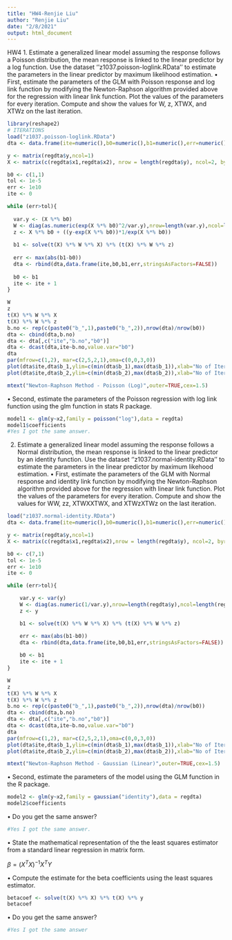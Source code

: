 ```yaml
---
title: "HW4-Renjie Liu"
author: "Renjie Liu"
date: "2/8/2021"
output: html_document
---
```

HW4
1.	Estimate a generalized linear model assuming the response follows a Poisson distribution, the mean response is linked to the linear predictor by a log function. Use the dataset ‘’z1037.poisson-loglink.RData’’ to estimate the parameters in the linear predictor by maximum likelihood estimation.
•	First, estimate the parameters of the GLM with Poisson response and log link function by modifying the Newton-Raphson algorithm provided above for the regression with linear link function. Plot the values of the parameters for every iteration. Compute and show the values for W, z, XTWX, and XTWz on the last iteration.
```r
library(reshape2)
# ITERATIONS
load("z1037.poisson-loglink.RData")
dta <- data.frame(ite=numeric(),b0=numeric(),b1=numeric(),err=numeric(),stringsAsFactors=FALSE)

y <- matrix(regdta$y,ncol=1)
X <- matrix(c(regdta$x1,regdta$x2), nrow = length(regdta$y), ncol=2, byrow = FALSE)

b0 <- c(1,1)
tol <- 1e-5
err <- 1e10
ite <- 0

while (err>tol){
  
  var.y <- (X %*% b0)
  W <- diag(as.numeric(exp(X %*% b0)^2/var.y),nrow=length(var.y),ncol=length(var.y))
  z <- X %*% b0 + ((y-exp(X %*% b0))*1/exp(X %*% b0))
  
  b1 <- solve(t(X) %*% W %*% X) %*% (t(X) %*% W %*% z)
  
  err <- max(abs(b1-b0))
  dta <- rbind(dta,data.frame(ite,b0,b1,err,stringsAsFactors=FALSE))
  
  b0 <- b1
  ite <- ite + 1
}

```

```r
W
z
t(X) %*% W %*% X
t(X) %*% W %*% z
b.no <- rep(c(paste0("b_",1),paste0("b_",2)),nrow(dta)/nrow(b0))
dta <- cbind(dta,b.no)
dta <- dta[,c("ite","b.no","b0")]
dta <- dcast(dta,ite~b.no,value.var="b0")
dta
par(mfrow=c(1,2), mar=c(2,5,2,1),oma=c(0,0,3,0))
plot(dta$ite,dta$b_1,ylim=c(min(dta$b_1),max(dta$b_1)),xlab="No of Iterations",ylab="beta0",main="",pch=16,col="red",lty=2)
plot(dta$ite,dta$b_2,ylim=c(min(dta$b_2),max(dta$b_2)),xlab="No of Iterations",ylab="beta1",main="",pch=16,col="red",lty=2)

mtext("Newton-Raphson Method - Poisson (Log)",outer=TRUE,cex=1.5)
```
•	Second, estimate the parameters of the Poisson regression with log link function using the glm function in stats R package.
```r
model1 <- glm(y~x2,family = poisson("log"),data = regdta)
model1$coefficients
#Yes I got the same answer. 
```


2.	Estimate a generalized linear model assuming the response follows a Normal distribution, the mean response is linked to the linear predictor by an identity function. Use the dataset ‘’z1037.normal-identity.RData’’ to estimate the parameters in the linear predictor by maximum likehood estimation.
•	First, estimate the parameters of the GLM with Normal response and identity link function by modifying the Newton-Raphson algorithm provided above for the regression with linear link function. Plot the values of the parameters for every iteration. Compute and show the values for WW, zz, XTWXXTWX, and XTWzXTWz on the last iteration.
```r
load("z1037.normal-identity.RData")
dta <- data.frame(ite=numeric(),b0=numeric(),b1=numeric(),err=numeric(),stringsAsFactors=FALSE)

y <- matrix(regdta$y,ncol=1)
X <- matrix(c(regdta$x1,regdta$x2),nrow = length(regdta$y), ncol=2, byrow = FALSE)

b0 <- c(7,1)
tol <- 1e-5
err <- 1e10
ite <- 0

while (err>tol){

    var.y <- var(y)
    W <- diag(as.numeric(1/var.y),nrow=length(regdta$y),ncol=length(regdta$y))
    z <- y

    b1 <- solve(t(X) %*% W %*% X) %*% (t(X) %*% W %*% z)

    err <- max(abs(b1-b0))
    dta <- rbind(dta,data.frame(ite,b0,b1,err,stringsAsFactors=FALSE))
    
    b0 <- b1
    ite <- ite + 1
}
```

```r
W
z
t(X) %*% W %*% X
t(X) %*% W %*% z
b.no <- rep(c(paste0("b_",1),paste0("b_",2)),nrow(dta)/nrow(b0))
dta <- cbind(dta,b.no)
dta <- dta[,c("ite","b.no","b0")]
dta <- dcast(dta,ite~b.no,value.var="b0")
dta
par(mfrow=c(1,2), mar=c(2,5,2,1),oma=c(0,0,3,0))
plot(dta$ite,dta$b_1,ylim=c(min(dta$b_1),max(dta$b_1)),xlab="No of Iterations",ylab="beta0",main="",pch=16,col="red",lty=2)
plot(dta$ite,dta$b_2,ylim=c(min(dta$b_2),max(dta$b_2)),xlab="No of Iterations",ylab="beta1",main="",pch=16,col="red",lty=2)

mtext("Newton-Raphson Method - Gaussian (Linear)",outer=TRUE,cex=1.5)
```

•	Second, estimate the parameters of the model using the GLM function in the R package.
```r
model2 <- glm(y~x2,family = gaussian("identity"),data = regdta)
model2$coefficients
```

•	Do you get the same answer?
```r
#Yes I got the same answer.
```

•	State the mathematical representation of the the least squares estimator from a standard linear regression in matrix form.
 
 $\beta = (X^{T}X)^{-1}X^{T}Y$


•	Compute the estimate for the beta coefficients using the least squares estimator.
```r

betacoef <- solve(t(X) %*% X) %*% t(X) %*% y
betacoef

```

• Do you get the same answer?
```r
#Yes I got the same answer
```


